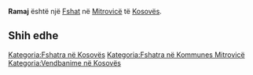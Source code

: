 {{Fshat në Kosovës
 | Emri                = Ramaj
| srp_N_name = Ramaj
| srp_N_FULL_NAME_RO = Ramaj
| srp_N_FULL_NAME_ND_RO = Ramaj
| srp_N_SORT_NAME_RG = RAMAJ
| srp_N_FULL_NAME_RG = Ramaj
| srp_N_FULL_NAME_ND_RG = Ramaj
| srp_NS_name = Рамај
| srp_NS_FULL_NAME_RO = Рамај
| srp_NS_FULL_NAME_ND_RO = Рамај
| srp_NS_SORT_NAME_RG = РАМАЈ
| srp_NS_FULL_NAME_RG = Рамај
| srp_NS_FULL_NAME_ND_RG = Рамај

 | Emri (Rasa dhanore) = 
 | Figura              = 
 | Shteti              = Kosovo
 | Komuna              = Mitrovicë
 | Kodi postar         = 
 | Sipërfaqja          = 

 | Popullsia           = 

 | Regj. i popullsisë  = 
 | Dend. e popullsisë  = 
 | Faqja zyrtare       = 
 <!--- Koordinatat ----> 
 | Gjerësia            = 42.4875
 | Gjatësia            = 20.836944
 | Lartësia            = 
}}
'''Ramaj''' është një [[Fshat]] në [[Mitrovicë]] të [[Kosovës]].

<!-- == Gjeografia == -->
<!-- == Historia == -->
<!-- == Demografia == -->
== Shih edhe ==
{{Komuna Mitrovicë}}
{{Kosovo-Administrata-Cung}}

[[Kategoria:Fshatra në Kosovës]]
[[Kategoria:Fshatra në Kommunes Mitrovicë]]
[[Kategoria:Vendbanime në Kosovës]]